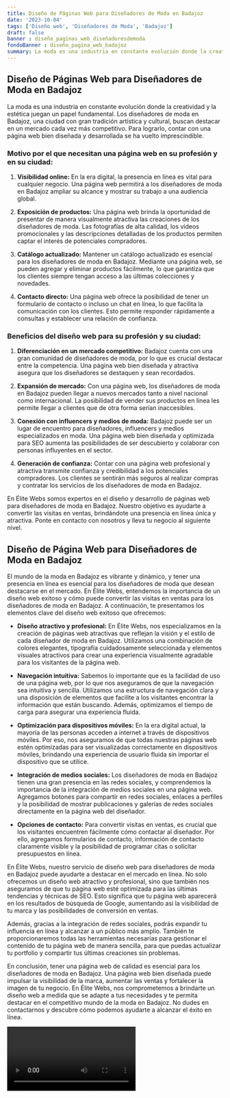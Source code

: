 ```yaml
---
title: Diseño de Páginas Web para Diseñadores de Moda en Badajoz
date: '2023-10-04'
tags: ['Diseño web', 'Diseñadores de Moda', 'Badajoz']
draft: false
banner : diseño_paginas_web_diseñadoresdemoda
fondoBanner : diseño_pagina_web_badajoz
summary: La moda es una industria en constante evolución donde la creatividad y la estética juegan un papel fundamental. Los diseñadores de moda en Badajoz, una ciudad con gran tradición artística y cultural, buscan destacar en un mercado cada vez más competitivo. Para lograrlo, contar con una página web bien diseñada y desarrollada se ha vuelto imprescindible.
---
```


## Diseño de Páginas Web para Diseñadores de Moda en Badajoz

La moda es una industria en constante evolución donde la creatividad y la estética juegan un papel fundamental. Los diseñadores de moda en Badajoz, una ciudad con gran tradición artística y cultural, buscan destacar en un mercado cada vez más competitivo. Para lograrlo, contar con una página web bien diseñada y desarrollada se ha vuelto imprescindible.

### Motivo por el que necesitan una página web en su profesión y en su ciudad:

1. **Visibilidad online:** En la era digital, la presencia en línea es vital para cualquier negocio. Una página web permitirá a los diseñadores de moda en Badajoz ampliar su alcance y mostrar su trabajo a una audiencia global.

2. **Exposición de productos:** Una página web brinda la oportunidad de presentar de manera visualmente atractiva las creaciones de los diseñadores de moda. Las fotografías de alta calidad, los videos promocionales y las descripciones detalladas de los productos permiten captar el interés de potenciales compradores.

3. **Catálogo actualizado:** Mantener un catálogo actualizado es esencial para los diseñadores de moda en Badajoz. Mediante una página web, se pueden agregar y eliminar productos fácilmente, lo que garantiza que los clientes siempre tengan acceso a las últimas colecciones y novedades.

4. **Contacto directo:** Una página web ofrece la posibilidad de tener un formulario de contacto o incluso un chat en línea, lo que facilita la comunicación con los clientes. Esto permite responder rápidamente a consultas y establecer una relación de confianza.

### Beneficios del diseño web para su profesión y su ciudad:

1. **Diferenciación en un mercado competitivo:** Badajoz cuenta con una gran comunidad de diseñadores de moda, por lo que es crucial destacar entre la competencia. Una página web bien diseñada y atractiva asegura que los diseñadores se destaquen y sean recordados.

2. **Expansión de mercado:** Con una página web, los diseñadores de moda en Badajoz pueden llegar a nuevos mercados tanto a nivel nacional como internacional. La posibilidad de vender sus productos en línea les permite llegar a clientes que de otra forma serían inaccesibles.

3. **Conexión con influencers y medios de moda:** Badajoz puede ser un lugar de encuentro para diseñadores, influencers y medios especializados en moda. Una página web bien diseñada y optimizada para SEO aumenta las posibilidades de ser descubierto y colaborar con personas influyentes en el sector.

4. **Generación de confianza:** Contar con una página web profesional y atractiva transmite confianza y credibilidad a los potenciales compradores. Los clientes se sentirán más seguros al realizar compras y contratar los servicios de los diseñadores de moda en Badajoz.

En Élite Webs somos expertos en el diseño y desarrollo de páginas web para diseñadores de moda en Badajoz. Nuestro objetivo es ayudarte a convertir las visitas en ventas, brindándote una presencia en línea única y atractiva. Ponte en contacto con nosotros y lleva tu negocio al siguiente nivel.

<GifSeo />

<Cta />

## Diseño de Página Web para Diseñadores de Moda en Badajoz

El mundo de la moda en Badajoz es vibrante y dinámico, y tener una presencia en línea es esencial para los diseñadores de moda que desean destacarse en el mercado. En Élite Webs, entendemos la importancia de un diseño web exitoso y cómo puede convertir las visitas en ventas para los diseñadores de moda en Badajoz. A continuación, te presentamos los elementos clave del diseño web exitoso que ofrecemos:

- **Diseño atractivo y profesional:** En Élite Webs, nos especializamos en la creación de páginas web atractivas que reflejan la visión y el estilo de cada diseñador de moda en Badajoz. Utilizamos una combinación de colores elegantes, tipografía cuidadosamente seleccionada y elementos visuales atractivos para crear una experiencia visualmente agradable para los visitantes de la página web.

- **Navegación intuitiva:** Sabemos lo importante que es la facilidad de uso de una página web, por lo que nos aseguramos de que la navegación sea intuitiva y sencilla. Utilizamos una estructura de navegación clara y una disposición de elementos que facilite a los visitantes encontrar la información que están buscando. Además, optimizamos el tiempo de carga para asegurar una experiencia fluida.

- **Optimización para dispositivos móviles:** En la era digital actual, la mayoría de las personas acceden a internet a través de dispositivos móviles. Por eso, nos aseguramos de que todas nuestras páginas web estén optimizadas para ser visualizadas correctamente en dispositivos móviles, brindando una experiencia de usuario fluida sin importar el dispositivo que se utilice.

- **Integración de medios sociales:** Los diseñadores de moda en Badajoz tienen una gran presencia en las redes sociales, y comprendemos la importancia de la integración de medios sociales en una página web. Agregamos botones para compartir en redes sociales, enlaces a perfiles y la posibilidad de mostrar publicaciones y galerías de redes sociales directamente en la página web del diseñador.

- **Opciones de contacto:** Para convertir visitas en ventas, es crucial que los visitantes encuentren fácilmente cómo contactar al diseñador. Por ello, agregamos formularios de contacto, información de contacto claramente visible y la posibilidad de programar citas o solicitar presupuestos en línea.

En Élite Webs, nuestro servicio de diseño web para diseñadores de moda en Badajoz puede ayudarte a destacar en el mercado en línea. No solo ofrecemos un diseño web atractivo y profesional, sino que también nos aseguramos de que tu página web esté optimizada para las últimas tendencias y técnicas de SEO. Esto significa que tu página web aparecerá en los resultados de búsqueda de Google, aumentando así la visibilidad de tu marca y las posibilidades de conversión en ventas.

Además, gracias a la integración de redes sociales, podrás expandir tu influencia en línea y alcanzar a un público más amplio. También te proporcionaremos todas las herramientas necesarias para gestionar el contenido de tu página web de manera sencilla, para que puedas actualizar tu portfolio y compartir tus últimas creaciones sin problemas.

En conclusión, tener una página web de calidad es esencial para los diseñadores de moda en Badajoz. Una página web bien diseñada puede impulsar la visibilidad de la marca, aumentar las ventas y fortalecer la imagen de tu negocio. En Élite Webs, nos comprometemos a brindarte un diseño web a medida que se adapte a tus necesidades y te permita destacar en el competitivo mundo de la moda en Badajoz. No dudes en contactarnos y descubre cómo podemos ayudarte a alcanzar el éxito en línea.

<Video />

<CtaBot job='Diseñadores de Moda' city='Badajoz'/>

<Gmaps query='Badajoz+españa+maps' />